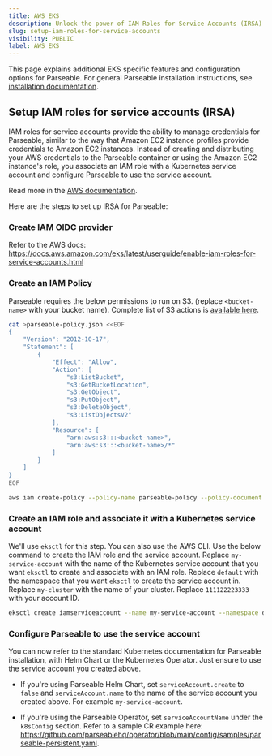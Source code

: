 ```yaml
---
title: AWS EKS
description: Unlock the power of IAM Roles for Service Accounts (IRSA) with our comprehensive setup guide. Secure and manage access seamlessly. Get started now!
slug: setup-iam-roles-for-service-accounts
visibility: PUBLIC
label: AWS EKS
---
```


<head>
<title>How to Setup IAM Roles for Service Accounts (IRSA)? | Parseable</title>
<meta charSet="utf-8" />
<meta name="twitter:card" content="summary" />
</head>

This page explains additional EKS specific features and configuration options for Parseable. For general Parseable installation instructions, see [installation documentation](https://www.parseable.com/docs/category/installation).

## Setup IAM roles for service accounts (IRSA) 

IAM roles for service accounts provide the ability to manage credentials for Parseable, similar to the way that Amazon EC2 instance profiles provide credentials to Amazon EC2 instances. Instead of creating and distributing your AWS credentials to the Parseable container or using the Amazon EC2 instance's role, you associate an IAM role with a Kubernetes service account and configure Parseable to use the service account.

Read more in the [AWS documentation](https://docs.aws.amazon.com/eks/latest/userguide/iam-roles-for-service-accounts.html).

Here are the steps to set up IRSA for Parseable:

### Create IAM OIDC provider

Refer to the AWS docs: https://docs.aws.amazon.com/eks/latest/userguide/enable-iam-roles-for-service-accounts.html

### Create an IAM Policy

Parseable requires the below permissions to run on S3. (replace `<bucket-name>` with your bucket name). Complete list of S3 actions is [available here](https://docs.aws.amazon.com/AmazonS3/latest/API/API_Operations.html).

```bash
cat >parseable-policy.json <<EOF
{
    "Version": "2012-10-17",
    "Statement": [
        {
            "Effect": "Allow",
            "Action": [
                "s3:ListBucket",
                "s3:GetBucketLocation",
                "s3:GetObject",
                "s3:PutObject",
                "s3:DeleteObject",
                "s3:ListObjectsV2"
            ],
            "Resource": [
                "arn:aws:s3:::<bucket-name>",
                "arn:aws:s3:::<bucket-name>/*"
            ]
        }
    ]
}
EOF
```

```bash
aws iam create-policy --policy-name parseable-policy --policy-document file://parseable-policy.json
```

### Create an IAM role and associate it with a Kubernetes service account 

We'll use `eksctl` for this step. You can also use the AWS CLI. Use the below command to create the IAM role and the service account. Replace `my-service-account` with the name of the Kubernetes service account that you want `eksctl` to create and associate with an IAM role. Replace `default` with the namespace that you want `eksctl` to create the service account in. Replace `my-cluster` with the name of your cluster. Replace `111122223333` with your account ID.

```bash
eksctl create iamserviceaccount --name my-service-account --namespace default --cluster my-cluster --role-name "parseable-role" --attach-policy-arn arn:aws:iam::111122223333:policy/parseable-policy --approve
```

### Configure Parseable to use the service account

You can now refer to the standard Kubernetes documentation for Parseable installation, with Helm Chart or the Kubernetes Operator. Just ensure to use the service account you created above. 

- If you're using Parseable Helm Chart, set `serviceAccount.create` to `false` and `serviceAccount.name` to the name of the service account you created above. For example `my-service-account`.

- If you're using the Parseable Operator, set `serviceAccountName` under the `k8sConfig` section. Refer to a sample CR example here: https://github.com/parseablehq/operator/blob/main/config/samples/parseable-persistent.yaml.
